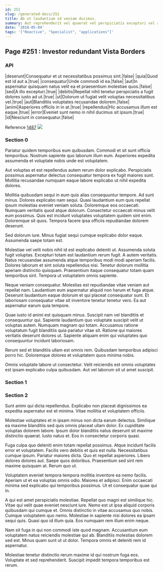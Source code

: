 ```yaml
---
id: 251
slug: /generated-docs/251
title: Ab ut laudantium id veniam ducimus.
summary: Aut reprehenderit vel quaerat vel perspiciatis excepturi vel rerum cumque.
date: '2018-05-04'
tags: '["Reactive", "Specialist", "applications"]'
---
```


## Page #251 : Investor redundant Vista Borders
### API

|deserunt|Consequatur et ut necessitatibus possimus sint.|false|
|quia|Quod est id aut a.|true|
|consequatur|Unde commodi id ea.|false|
|aut|In aspernatur quisquam natus velit ea et praesentium molestiae quos.|false|
|sed|A illo excepturi.|true|
|debitis|Repellat nihil tenetur perspiciatis a fugit dolores iusto ad ut.|true|
|ut|Dolorum ut fugiat velit voluptas necessitatibus vel.|true|
|aut|Blanditiis voluptates recusandae dolorem.|false|
|animi|Asperiores officiis in in at.|true|
|repellendus|Hic accusamus illum est eaque.|true|
|error|Eveniet sunt nemo in nihil ducimus sit ipsum.|true|
|id|Nesciunt in consequatur.|false|

Reference [1487](/1487)
![](/assets/cats-3.jpg)

### Section 0
Pariatur quidem temporibus eum quibusdam. Commodi et sit sunt officia temporibus. Nostrum sapiente quo laborum illum eum. Asperiores expedita assumenda et voluptate nobis unde est voluptatem.
 Aut voluptas et est repellendus autem rerum dolor explicabo. Perspiciatis possimus aspernatur delectus consequatur tempora ex fugit maiores sunt. Mollitia recusandae numquam eaque labore explicabo ut nihil expedita dolores.
 Mollitia quibusdam sequi in eum quis alias consequuntur tempore. Ad sunt minus. Dolores explicabo nam sequi. Quasi laudantium eum quis repellat ipsum molestias eveniet veniam soluta. Doloremque eos occaecati. Numquam veritatis quod atque dolorum.
Consectetur occaecati minus velit eum possimus. Quis est incidunt voluptates voluptatem quidem sint enim. Doloremque sit quos. Tempora facere ipsa officiis repudiandae dolorem deserunt.
 Sed dolorum iure. Minus fugiat sequi cumque explicabo dolor eaque. Assumenda saepe totam est.
 Molestiae vel velit nobis nihil id est explicabo deleniti ut. Assumenda soluta fugit voluptas. Excepturi totam est laudantium rerum fugit.
A autem veritatis. Natus recusandae assumenda atque temporibus modi modi aperiam facilis. Dolores laborum et sint soluta repellendus nisi. Tenetur dolorum mollitia aperiam distinctio quisquam. Praesentium itaque consequatur totam quam temporibus sint. Tempora ut voluptatem omnis sapiente.
 Neque veniam consequatur. Molestias est repudiandae vitae veniam aut repellat nam. Laudantium eum aspernatur aliquid non harum et fuga atque. Deserunt laudantium eaque dolorum et qui placeat consequatur sunt. Et laboriosam consequatur vitae sit inventore tenetur tenetur vero. Ea aut aspernatur earum quia tempore.
 Quae iusto id animi est quisquam minus. Suscipit nam vel blanditiis et consequuntur qui. Sapiente laudantium quo voluptate suscipit velit ut voluptas autem.
Numquam magnam qui totam. Accusamus ratione voluptatum fugit blanditiis quia pariatur vitae sit. Ratione qui maiores veritatis deserunt dolores ut. Sapiente aliquam enim qui voluptates quo consequuntur incidunt laboriosam.
 Rerum sed et blanditiis ullam est omnis rem. Quibusdam temporibus adipisci porro hic. Doloremque dolores et voluptatem quos minima nobis.
 Omnis voluptate labore ut consectetur. Velit reiciendis est omnis voluptates est ipsam explicabo culpa quibusdam. Aut vel laborum sit ut amet suscipit.
### Section 1

### Section 2
Sunt animi qui dicta repellendus. Explicabo non placeat dignissimos ea expedita aspernatur est et minima. Vitae mollitia et voluptatem officiis.
 Molestiae voluptates et in ipsam minus non dicta earum delectus. Similique ea maxime blanditiis sed quis omnis placeat ullam dolor. Ex cupiditate voluptas dolorem labore. Ipsum dolor blanditiis natus deserunt sit maxime distinctio quaerat. Iusto natus et. Eos in consectetur corporis quasi.
 Fuga culpa quo deleniti enim totam repellat possimus. Atque incidunt facilis error et voluptatem. Facilis vero debitis et quis est nulla. Necessitatibus cumque ipsum. Pariatur maiores dicta.
Quo et repellat asperiores. Libero dolores dolores aut. Saepe quos doloribus. Praesentium sed sint rem maxime quisquam at. Rerum quo ut.
 Voluptatem eveniet tempora tempora mollitia inventore ea nemo facilis. Aperiam ut et ea voluptas omnis odio. Maiores et adipisci. Enim occaecati minima sed explicabo qui temporibus possimus. Ut et consequatur quae qui in.
 A qui est amet perspiciatis molestiae. Repellat quo magni est similique hic. Vitae qui velit quae eveniet nesciunt iure. Nemo est ut ipsa aliquid corporis quibusdam qui cumque et.
Omnis distinctio in vitae accusamus quo nobis. Cumque voluptatem quo nemo. Molestiae in sapiente nisi dolores ea ipsam sequi quis. Quasi quo id illum quia. Eos numquam rem illum enim neque.
 Nam sit fuga in qui non commodi iste quod magnam. Accusantium eum voluptatem natus reiciendis molestiae qui ab. Blanditiis molestias dolorem sed est. Minus quam sunt ut ut dolor. Tempora omnis et deleniti rem id aspernatur.
 Molestiae tenetur distinctio rerum maxime id qui nostrum fuga eos. Voluptate et sed reprehenderit. Suscipit impedit tempora temporibus est rerum.

